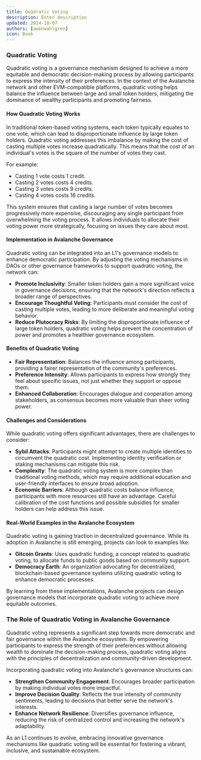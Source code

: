 ```yaml
---
title: Quadratic Voting
description: Enter description
updated: 2024-10-07
authors: [owenwahlgren]
icon: Book
---
```


### Quadratic Voting

Quadratic voting is a governance mechanism designed to achieve a more equitable and democratic decision-making process by allowing participants to express the intensity of their preferences. In the context of the Avalanche network and other EVM-compatible platforms, quadratic voting helps balance the influence between large and small token holders, mitigating the dominance of wealthy participants and promoting fairness.

#### How Quadratic Voting Works

In traditional token-based voting systems, each token typically equates to one vote, which can lead to disproportionate influence by large token holders. Quadratic voting addresses this imbalance by making the cost of casting multiple votes increase quadratically. This means that the cost of an individual's votes is the square of the number of votes they cast.

For example:

- Casting 1 vote costs 1 credit.
- Casting 2 votes costs 4 credits.
- Casting 3 votes costs 9 credits.
- Casting 4 votes costs 16 credits.

This system ensures that casting a large number of votes becomes progressively more expensive, discouraging any single participant from overwhelming the voting process. It allows individuals to allocate their voting power more strategically, focusing on issues they care about most.

#### Implementation in Avalanche Governance

Quadratic voting can be integrated into an L1's governance models to enhance democratic participation. By adjusting the voting mechanisms in DAOs or other governance frameworks to support quadratic voting, the network can:

- **Promote Inclusivity**: Smaller token holders gain a more significant voice in governance decisions, ensuring that the network's direction reflects a broader range of perspectives.
- **Encourage Thoughtful Voting**: Participants must consider the cost of casting multiple votes, leading to more deliberate and meaningful voting behavior.
- **Reduce Plutocracy Risks**: By limiting the disproportionate influence of large token holders, quadratic voting helps prevent the concentration of power and promotes a healthier governance ecosystem.

#### Benefits of Quadratic Voting

- **Fair Representation**: Balances the influence among participants, providing a fairer representation of the community's preferences.
- **Preference Intensity**: Allows participants to express how strongly they feel about specific issues, not just whether they support or oppose them.
- **Enhanced Collaboration**: Encourages dialogue and cooperation among stakeholders, as consensus becomes more valuable than sheer voting power.

#### Challenges and Considerations

While quadratic voting offers significant advantages, there are challenges to consider:

- **Sybil Attacks**: Participants might attempt to create multiple identities to circumvent the quadratic cost. Implementing identity verification or staking mechanisms can mitigate this risk.
- **Complexity**: The quadratic voting system is more complex than traditional voting methods, which may require additional education and user-friendly interfaces to ensure broad adoption.
- **Economic Barriers**: Although quadratic costs balance influence, participants with more resources still have an advantage. Careful calibration of the cost functions and possible subsidies for smaller holders can help address this issue.

#### Real-World Examples in the Avalanche Ecosystem

Quadratic voting is gaining traction in decentralized governance. While its adoption in Avalanche is still emerging, projects can look to examples like:

- **Gitcoin Grants**: Uses quadratic funding, a concept related to quadratic voting, to allocate funds to public goods based on community support.
- **Democracy Earth**: An organization advocating for decentralized, blockchain-based governance systems utilizing quadratic voting to enhance democratic processes.

By learning from these implementations, Avalanche projects can design governance models that incorporate quadratic voting to achieve more equitable outcomes.

### The Role of Quadratic Voting in Avalanche Governance

Quadratic voting represents a significant step towards more democratic and fair governance within the Avalanche ecosystem. By empowering participants to express the strength of their preferences without allowing wealth to dominate the decision-making process, quadratic voting aligns with the principles of decentralization and community-driven development.

Incorporating quadratic voting into Avalanche's governance structures can:

- **Strengthen Community Engagement**: Encourages broader participation by making individual votes more impactful.
- **Improve Decision Quality**: Reflects the true intensity of community sentiments, leading to decisions that better serve the network's interests.
- **Enhance Network Resilience**: Diversifies governance influence, reducing the risk of centralized control and increasing the network's adaptability.

As an L1 continues to evolve, embracing innovative governance mechanisms like quadratic voting will be essential for fostering a vibrant, inclusive, and sustainable ecosystem.
